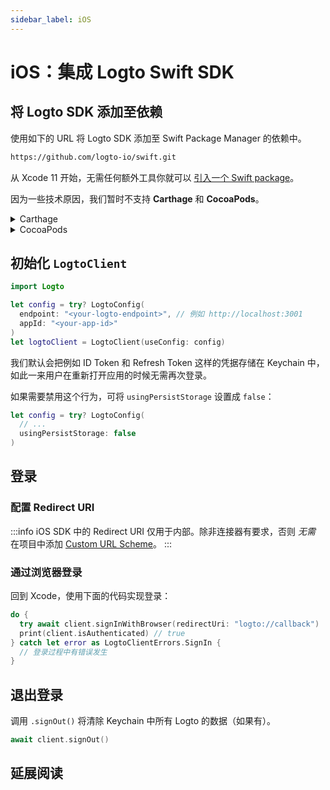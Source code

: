 ```yaml
---
sidebar_label: iOS
---
```



# iOS：集成 Logto Swift SDK

<AppNote type="原生应用" />

## 将 Logto SDK 添加至依赖

使用如下的 URL 将 Logto SDK 添加至 Swift Package Manager 的依赖中。

```bash
https://github.com/logto-io/swift.git
```

从 Xcode 11 开始，无需任何额外工具你就可以 [引入一个 Swift package](https://developer.apple.com/documentation/swift_packages/adding_package_dependencies_to_your_app)。

因为一些技术原因，我们暂时不支持 **Carthage** 和 **CocoaPods**。

<details>
  <summary>Carthage</summary>

Carthage [需要创建一个 `xcodeproj` 文件才能编译](https://github.com/Carthage/Carthage/issues/1226#issuecomment-290931385)，但是由于我们的内置的一些社交软件插件用到了二进制目标文件，导致使用 `swift package generate-xcodeproj` 命令时报错。我们会继续尝试寻求解决方案。

</details>

<details>
  <summary>CocoaPods</summary>

CocoaPods [不支持本地依赖](https://github.com/CocoaPods/CocoaPods/issues/3276) 和 monorepo，所以要在此工程创建 `.podspec` 文件使用 Cocoapods 的话将非常困难。

</details>

## 初始化 `LogtoClient`

```swift
import Logto

let config = try? LogtoConfig(
  endpoint: "<your-logto-endpoint>", // 例如 http://localhost:3001
  appId: "<your-app-id>"
)
let logtoClient = LogtoClient(useConfig: config)
```

我们默认会把例如 ID Token 和 Refresh Token 这样的凭据存储在 Keychain 中，如此一来用户在重新打开应用的时候无需再次登录。

如果需要禁用这个行为，可将 `usingPersistStorage` 设置成 `false`：

```swift
let config = try? LogtoConfig(
  // ...
  usingPersistStorage: false
)
```

## 登录

### 配置 Redirect URI

<ConfigureRedirectUri figureSrc={redirectUriFigure} redirectUri="logto://callback" />

:::info
iOS SDK 中的 Redirect URI 仅用于内部。除非连接器有要求，否则 _无需_ 在项目中添加 [Custom URL Scheme](https://developer.apple.com/documentation/xcode/defining-a-custom-url-scheme-for-your-app)。
:::

### 通过浏览器登录

<SignInNote calling=".signInWithBrowser(redirectUri:)" />

回到 Xcode，使用下面的代码实现登录：

```swift
do {
  try await client.signInWithBrowser(redirectUri: "logto://callback")
  print(client.isAuthenticated) // true
} catch let error as LogtoClientErrors.SignIn {
  // 登录过程中有错误发生
}
```

## 退出登录

调用 `.signOut()` 将清除 Keychain 中所有 Logto 的数据（如果有）。

```swift
await client.signOut()
```

## 延展阅读

<FurtherReadings />
